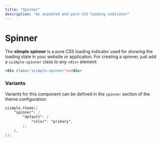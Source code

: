 ```yaml
---
title: "Spinner"
description: "An animated and pure CSS loading indicator"
---
```


# Spinner

The **siimple spinner** is a pure CSS loading indicator used for showing the loading state in your website or application. For creating a spinner, just add a `siimple-spinner` class to any `<div>` element:

```html live=true align=center
<div class="siimple-spinner"></div>
```

### Variants

Variants for this component can be defined in the `spinner` section of the theme configuration:

```scss
siimple.theme((
    "spinner": (
        "default": (
            "color": "primary",
        ),
    ),
));
```
